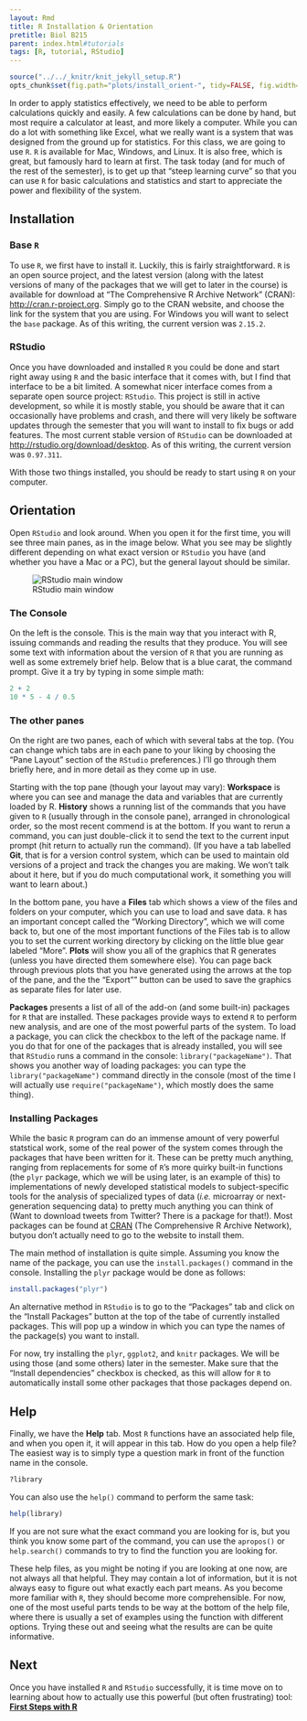 ```yaml
---
layout: Rmd
title: R Installation & Orientation
pretitle: Biol B215
parent: index.html#tutorials
tags: [R, tutorial, RStudio]
---
```


```r
source("../../_knitr/knit_jekyll_setup.R")
opts_chunk$set(fig.path="plots/install_orient-", tidy=FALSE, fig.width=5, fig.height=5)
```

In order to apply statistics effectively, we need to be able to perform calculations quickly and easily. A few calculations can be done by hand, but most require a calculator at least, and more likely a computer. While you can do a lot with something like Excel, what we really want is a system that was designed from the ground up for statistics. For this class, we are going to use `R`. `R` is available for Mac, Windows, and Linux. It is also free, which is great, but famously hard to learn at first. The task today (and for much of the rest of the semester), is to get up that "steep learning curve" so that you can use `R` for basic calculations and statistics and start to appreciate the power and flexibility of the system.

## Installation

### Base `R`

To use `R`, we first have to install it. Luckily, this is fairly straightforward. `R` is an open source project, and the latest version (along with the latest versions of many of the packages that we will get to later in the course) is available for download at "The Comprehensive R Archive Network" (CRAN): <http://cran.r-project.org>. Simply go to the CRAN website, and choose the link for the system that you are using. For Windows you will want to select the `base` package. As of this writing, the current version was `2.15.2`.

### RStudio

Once you have downloaded and installed `R` you could be done and start right away using `R` and the basic interface that it comes with, but I find that interface to be a bit limited. A somewhat nicer interface comes from a separate open source project: `RStudio`. This project is still in active development, so while it is mostly stable, you should be aware that it can occasionally have problems and crash, and there will very likely be software updates through the semester that you will want to install to fix bugs or add features. The most current stable version of `RStudio` can be downloaded at <http://rstudio.org/download/desktop>. As of this writing, the current version was `0.97.311`.

With those two things installed, you should be ready to start using `R` on your computer.

## Orientation

Open `RStudio` and look around.  When you open it for the first time, you will see three main panes, as in the image below. What you see may be slightly different depending on what exact version or `RStudio` you have (and whether you have a Mac or a PC), but the general layout should be similar.

![RStudio main window](images/RStudio_window.png "The RStudio window at startup.")

### The Console

On the left is the console. This is the main way that you interact with R, issuing commands and reading the results that they produce. You will see some text with information about the version of `R` that you are running as well as some extremely brief help. Below that is a blue carat, the command prompt. Give it a try by typing in some simple math:

```r
2 + 2
10 * 5 - 4 / 0.5
```



### The other panes

On the right are two panes, each of which with several tabs at the top. (You can change which tabs are in each pane to your liking by choosing the "Pane Layout" section of the `RStudio` preferences.) I'll go through them briefly here, and in more detail as they come up in use.

Starting with the top pane (though your layout may vary): **Workspace** is where you can see and manage the data and variables that are currently loaded by R. **History** shows a running list of the commands that you have given to `R` (usually through in the console pane), arranged in chronological order, so the most recent commend is at the bottom. If you want to rerun a command, you can just double-click it to send the text to the current input prompt (hit return to actually run the command). (If you have a tab labelled **Git**, that is for a version control system, which can be used to maintain old versions of a project and track the changes you are making. We won't talk about it here, but if you do much computational work, it something you will want to learn about.)

In the bottom pane, you have a **Files** tab which shows a view of the files and folders on your computer, which you can use to load and save data. `R` has an important concept called the "Working Directory", which we will come back to, but one of the most important functions of the Files tab is to allow you to set the current working directory by clicking on the little blue gear labeled "More". **Plots** will show you all of the graphics that R generates (unless you have directed them somewhere else). You can page back through previous plots that you have generated using the arrows at the top of the pane, and the the "Export"" button can be used to save the graphics as separate files for later use. 

**Packages** presents a list of all of the add-on (and some built-in) packages for `R` that are installed. These packages provide ways to extend `R` to perform new analysis, and are one of the most powerful parts of the system. To load a package, you can click the checkbox to the left of the package name. If you do that for one of the packages that is already installed, you will see that `RStudio` runs a command in the console: `library("packageName")`. That shows you another way of loading packages: you can type the `library("packageName")` command directly in the console (most of the time I will actually use `require("packageName")`, which mostly does the same thing). 

### Installing Packages
While the basic `R` program can do an immense amount of very powerful statstical work, some of the real power of the system comes through the packages that have been written for it. These can be pretty much anything, ranging from replacements for some of `R`'s more quirky built-in functions (the `plyr` package, which we will be using later, is an example of this) to implementations of newly developed statistical models to subject-specific tools for the analysis of specialized types of data (*i.e.* microarray or next-generation sequencing data) to pretty much anything you can think of (Want to download tweets from Twitter? There is a package for that!). Most packages can be found at [CRAN](http://cran.r-project.org/) (The Comprehensive R Archive Network), butyou don't actually need to go to the website to install them.

The main method of installation is quite simple. Assuming you know the name of the package, you can  use the `install.packages()` command in the console. Installing the `plyr` package would be done as follows:
```r
install.packages("plyr")
```

An alternative method in `RStudio` is to go to the "Packages" tab and click on the "Install Packages" button at the top of the tabe of currently installed packages. This will pop up a window in which you can type the names of the package(s) you want to install. 

For now, try installing the `plyr`, `ggplot2`, and `knitr` packages. We will be using those (and some others) later in the semester. Make sure that the "Install dependencies" checkbox is checked, as this will allow for `R ` to automatically install some other packages that those packages depend on.

## Help

Finally, we have the **Help** tab. Most `R` functions have an associated help file, and when you open it, it will appear in this tab. How do you open a help file? The easiest way is to simply type a question mark in front of the function name in the console.
```r
?library
```
You can also use the `help()` command to perform the same task:
```r
help(library)
```
If you are not sure what the exact command you are looking for is, but you think you know some part of the command, you can use the `apropos()`  or `help.search()` commands to try to find the  function you are looking for.

These help files, as you might be noting if you are looking at one now, are not always all that helpful. They may contain a lot of information, but it is not always easy to figure out what exactly each part means. As you become more familiar with `R`, they should become more comprehensible. For now, one of the most useful parts tends to be way at the bottom of the help file, where there is usually a set of examples using the function with different options. Trying these out and seeing what the results are can be quite informative. 

## Next
Once you have installed `R` and `RStudio` successfully, it is time move on to learning about how to actually use this powerful (but often frustrating) tool:   
**[First Steps with R](first_steps.html)**
